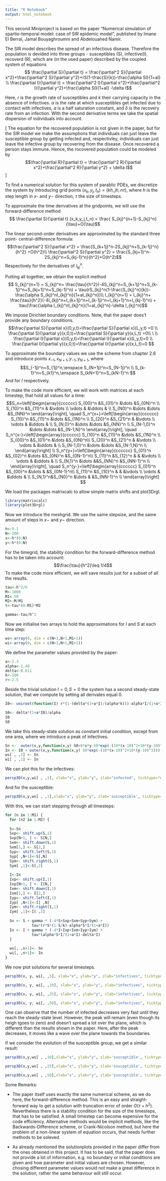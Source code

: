 ```yaml
---
title: "R Notebook"
output: html_notebook
---
```


This second Miniproject is based on the paper "Numerical simulation of spartio-temporal model: case of SIR epidemic model", published by Imane El Berrai, Jamal Bouyaghroumni and Abdelouahed Namir.

The SIR model describes the spread of an infectious disease. Therefore the population is devided into three groups - susceptibles (S), infective(I), recoverd (R), which are (in the used paper) described by the coupled system of equations
$$ \frac{\partial S}{\partial t} = \frac{\partial^2 S}{\partial x^2}+\frac{\partial^2 S}{\partial y^2}+rS(1-\frac{S}{k})-\frac{\alpha SI}{1+aI} \\
\frac{\partial I}{\partial t} = \frac{\partial^2 I}{\partial x^2}+\frac{\partial^2 I}{\partial y^2}+\frac{\alpha SI}{1+aI} -\delta I$$

Here, $r$ is the growth rate of susceptibles and $k$ their carrying capacity in the absence of infectives. $\alpha$ is the rate at which susceptibles get infected due to contact with infectives, $a$ is a half saturation constant, and $\delta$ is the recovery rate from an infection.
With the second derivative terms we take the spatial dispersion of individuals into account. 

[ The equation for the recovered population is not given in the paper, but for the SIR model we make the assumptions that individuals can just leave the susceptible group by getting infected and, respectivley, individuals can just leave the infective group by recovering from the disease.  Once recovered a person stays immune. Hence, the rocovered population could be modeled by 
$$\frac{\partial R}{\partial t} = \frac{\partial^2 R}{\partial x^2}+\frac{\partial^2 R}{\partial y^2} + \delta I$$ ] 

To find a numerical solution for this system of parablic PDEs, we  discretize the system by introducing grid points $(x_k,y_j,t_n) = (kh,jh,n\tau)$, where $h$ is the step length in $x$- and $y-$ direction, $\tau$ the size of timesteps.

To approximate the time derivatives at the gridpoints, we will use the forward-difference method
$$ \frac{\partial S}{\partial t} (x_k,y_j,t_n) = \frac{ S_{kj}^{n+1}-S_{kj}^n}{\tau}+O(\tau)$$

The linear second-order derivatives are approximated by the standard three point- central-difference formula:
$$\frac{\partial^2 S}{\partial x^2} = \frac{S_{k+1j}^n-2S_{kj}^n+S_{k-1j}^n}{h^2} +O(h^2)\\
\frac{\partial^2 S}{\partial y^2} = \frac{S_{kj+1}^n-2S_{kj}^n+S_{kj-1}^n}{h^2}+O(h^2)$$
Respectively for the derivatives of $I_{kj}^n$.

Putting all together, we obtain the explicit method
$$ S_{kj}^{n+1} = S_{kj}^n+ \frac{\tau}{h^2}(-4S_{kj}^n+S_{k+1j}^n+S_{k-1j}^n+S_{kj+1}^n+S_{kj-1}^n) + \tau(rS_{kj}^n(1-\frac{S_{kj}^n}{k})-\frac{\alpha S_{kj}^nI_{kj}^n}{1+aI_{kj}^n})\\
I_{kj}^{n+1} = I_{kj}^n+ \frac{\tau}{h^2}(-4I_{kj}^n+I_{k+1j}^n+I_{k-1j}^n+I_{kj+1}^n+I_{kj-1}^n) + \tau(\frac{\alpha I_{kj}^nI_{kj}^n}{1+aI_{kj}^n}-\delta I_{kj}^n)$$

We impose Dirichlet boundary conditions. Note, that the paper does't provide any boundary conditions.
$$\frac{\partial S}{\partial x}(0,y,t)=\frac{\partial S}{\partial x}(L,y,t) =0 \\
\frac{\partial S}{\partial y}(x,0,t)=\frac{\partial S}{\partial y}(x,L,t) =0\\ \ \\
\frac{\partial I}{\partial x}(0,y,t)=\frac{\partial I}{\partial x}(L,y,t)=0 \\
\frac{\partial I}{\partial y}(x,0,t)=\frac{\partial I}{\partial y}(x,L,t)=0 $$

To approximate the boundary values we use the scheme from chapter 2.6 and introduce points $x_{-1}, x_{N+1}, y_{-1}, y_{N+1}$, where 
$$S_{-1j}^n=S_{1j}^n,\enspace S_{N+1j}^n=S_{N-1j}^n \\
S_{k-1}^n=S_{k1}^n,\enspace S_{kN+1}^n=S_{kN-1}^n $$ 
And for $I$ respectively.

To make the code more efficient, we will work with matrices at each timestep, that hold all values  for a time:
$$S_n=\left[\begin{array}{cccccc}
S_{00}^n &S_{01}^n        &\dots &S_{0N}^n \\
S_{10}^n &S_{11}^n &     &\vdots \\
\vdots      &  &\ddots & \\
S_{N0}^n     &\dots  &\dots  &S_{NN}^n    
\end{array}\right], \quad 
S_n^{x+}=\left[\begin{array}{cccccc}
S_{10}^n &S_{11}^n        &\dots &S_{1N}^n \\
S_{20}^n &S_{21}^n &     &\vdots \\
\vdots      &  &\ddots & \\
S_{N,0}^n     &\dots  &\dots  &S_{NN}^n \\
S_{N-1,0}^n     &\dots  &\dots  &S_{N-1,N}^n    
\end{array}\right], \quad 
S_n^{x-}=\left[\begin{array}{cccccc}
S_{10}^n &S_{11}^n        &\dots &S_{1N}^n \\
S_{00}^n &S_{01}^n        &\dots &S_{0N}^n\\
S_{20}^n &S_{21}^n &     &\vdots \\
\vdots      &  &\ddots & \\
S_{N-1,0}^n     &\dots  &\dots  &S_{N-1,N}^n \\
\end{array}\right]
\\
S_n^{y+}=\left[\begin{array}{cccccc}
S_{01}^n &S_{02}^n        &\dots &S_{0N}^n &S_{0N-1}^n\\
S_{11}^n &S_{12}^n &    & &\vdots \\
\vdots      &  &\ddots & \\
S_{N,1}^n     &\dots &&S_{NN}^n  &S_{NN-1}^n \\
\end{array}\right], \quad 
S_n^{y-}=\left[\begin{array}{cccccc}
S_{01}^n &S_{00}^n        &\dots & &S_{0N-1}^n\\
S_{11}^n &S_{10}^n &    & &\vdots \\
\vdots      &  &\ddots & \\
S_{N,1}^n&S_{N0}^n     &\dots &  &S_{NN-1}^n \\
\end{array}\right]
 $$
 
We load the packages matrixcalc to allow simple matrix shifts and plot3Drgl.
  
  
```r
library(matrixcalc)
library(plot3Drgl)
```

Now we introduce the meshgrid. We use the same stepsize, and the same amount of steps in $x-$ and $y-$ direction.
```r
h<-0.1
N<-200
x<-h*(0:N)
y<-h*(0:N)
```

For the timegrid, the stability condition for the forward-difference method has to be taken into account: $$\frac{\tau}{h^2}\leq 1/4$$
To make the code more efficient, we will save results just for a subset of all the results.
```r
tau<-h^2/6
M<-1000
M1<-50
M2<-M/M1
t<-tau*(0:M1)*M2

gamma<-tau/h^2
```

Now we initialise two arrays to hold the approximations for $I$ and $S$ at each time step:
```r
ws<-array(0, dim = c(N+1,N+1,M1+1))
wi<-array(0, dim = c(N+1,N+1,M1+1))
```

We define the parameter values provided by the paper:
```r
a<-2.3
alpha<-1.49
delta<-0.611
k<-100
r<-2.5
```

Beside the trivial solution $I=0, S=0$ the system has a second steady-state solution, that we compute by setting all derivates equal 0.
```r
I0<- uniroot(function(I) r*(1-(delta*(1+a*I)/(alpha*k)))-alpha*I/(1+a*I), interval = c(10,110))$root

S0<- delta*(1+a*I0)/alpha
I0
S0
```

We take this steady-state solution as constant initial condition, except from one area, where we introduce a peak of infectives.
```r
Sn <-  outer(x,y,function(x,y) S0+0*x*y-50*exp(-(10*(x-10)^2+10*(y-10)^2)) )
In <- I0 + outer(x,y,function(x,y) 50*exp(-(10*(x-10)^2+10*(y-10)^2)))
ws[ , ,1] <- Sn
wi[ , ,1] <- In
```

We can plot this for the infectives: 
```r
persp3D(x,y,wi[ , ,1], xlab="x", ylab="y", zlab="infected", ticktype="detailed")
```
And for the susceptible: 
```r
persp3D(x,y,ws[ , ,1],xlab="x", ylab="y", zlab='susceptible', ticktype="detailed")
```

With this, we can start stepping through all timesteps:
 
 
```r
for (n in 1:M1) {
  for (n2 in 1:M2) {
    
  S<-Sn
  Sxp<- shift.up(S,1)
  Sxp[N+1, ] <- S[N,] 
  Sxm<- shift.down(S,1)
  Sxm[1,] <- S[2,]
  Syp<- shift.left(S,1)
  Syp[ ,N+1]<-S[,N]
  Sym<- shift.right(S,1)
  Sym[ ,1]<-S[,2]
  
  I<-In
  Ixp<- shift.up(I,1)
  Ixp[N+1, ] <- I[N,]
  Ixm<- shift.down(I,1)
  Ixm[1,] <- I[2,]
  Iyp<- shift.left(I,1)
  Iyp[ ,N+1]<-I[ ,N]
  Iym<- shift.right(I,1)
  Iym[ ,1]<-I[ ,2]
  
  Sn <- S + gamma * (-4*S+Sxp+Sxm+Syp+Sym) +
            tau*(r*S*(1-S/k)-alpha*S*I/(1+a*I))
  In <- I + gamma * (-4*I+Ixp+Ixm+Iyp+Iym) +
            tau*(alpha*S*I/(1+a*I)-delta*I)
  }
  
  ws[, ,n+1]<- Sn
  wi[, ,n+1]<- In
}
```
 We now plot solutions for several timesteps.
 
```r
persp3D(x, y, wi[, ,5], xlab="x", ylab="y", zlab="infectives", ticktype="detailed")

```


```r
persp3D(x, y, wi[, ,10], xlab="x", ylab="y", zlab="infectives", ticktype="detailed")
```

```r
persp3D(x, y, wi[, ,25], xlab="x", ylab="y", zlab="infectives", ticktype="detailed")
```
```r
persp3D(x, y, wi[, ,50], xlab="x", ylab="y", zlab="infectives", ticktype="detailed")
```

One can observe that the number of infected decreases very fast until they reach the steady-state level. However, the peak will remain (even though its heigh tgoes to zero) and doesn't spread a lot over the plane, which is different than the results shown in the paper. Here, after the peak decreases, it moves like a wave over the plane towards the boundaries. 

If we consider the evolution of the susceptible group, we get a similar result:
```r
persp3D(x,y,ws[ , ,10],xlab="x", ylab="y", zlab='susceptible', ticktype="detailed")
```
```r
persp3D(x,y,ws[ , ,25],xlab="x", ylab="y", zlab='susceptible', ticktype="detailed")
```

```r
persp3D(x,y,ws[ , ,50],xlab="x", ylab="y", zlab='susceptible', ticktype="detailed")
```

Some Remarks:

- The paper itself uses exactly the same numerical scheme, as we do here, the forward-difference method.     This is an easy and straight-forward way to get a solution with truncation error of order $O(\tau +h^2)$.   Nevertheless there is a stability condition for the size of the timesteps, that has to be satisfied. A     small timestep can become expensive for the code efficiency. 
  Alternative methods would be implicit methods, like the Backwards-Difference scheme, or Crank-Nicolson     method, but here the problem of a non-linear system of equation occurs, that needs further methods to be    soleved.
  
- As already mentioned the solutionplots provided in the paper differ from  the ones obtained in this        project. It has to be said, that the paper does not provide a lot of information, e.g. no boundary or      initial conditions are given and how parameter and initial values are chosen. However, chosing different   parameter values would not make a great difference in the solution, rather the same behaviour will still   occur. 